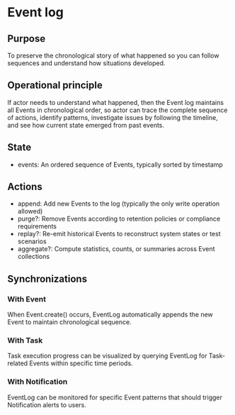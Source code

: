 
<Meta title="Concepts/Event log" />

# Event log

## Purpose

To preserve the chronological story of what happened so you can follow sequences and understand how situations developed.

## Operational principle

If actor needs to understand what happened, then the Event log maintains all Events in chronological order, so actor can trace the complete sequence of actions, identify patterns, investigate issues by following the timeline, and see how current state emerged from past events.

## State

- events: An ordered sequence of Events, typically sorted by timestamp

## Actions

- append: Add new Events to the log (typically the only write operation allowed)
- purge?: Remove Events according to retention policies or compliance requirements
- replay?: Re-emit historical Events to reconstruct system states or test scenarios
- aggregate?: Compute statistics, counts, or summaries across Event collections

## Synchronizations

### With Event
When Event.create() occurs, EventLog automatically appends the new Event to maintain chronological sequence.

### With Task
Task execution progress can be visualized by querying EventLog for Task-related Events within specific time periods.

### With Notification
EventLog can be monitored for specific Event patterns that should trigger Notification alerts to users.

